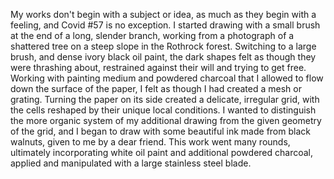 My works don't begin with a subject or idea, as much as they begin with a feeling, and Covid #57 is no exception. I started drawing with a small brush at the end of a long, slender branch, working from a photograph of a shattered tree on a steep slope in the Rothrock forest. Switching to a large brush, and dense ivory black oil paint, the dark shapes
felt as though they were thrashing about, restrained against their will and trying to get free. Working with painting medium and powdered charcoal that I allowed to flow down the surface of the paper, I felt as though I had created a mesh or grating. Turning the paper on its side created a delicate, irregular grid, with the cells reshaped by their unique local conditions. I wanted to distinguish the more organic system of my additional drawing from the given geometry of the grid, and I began to draw with some beautiful ink made from black walnuts, given to me by a dear friend. This work went many rounds, ultimately incorporating white oil paint and additional powdered charcoal, applied and manipulated with a large stainless steel blade.
